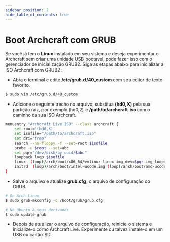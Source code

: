 ```yaml
---
sidebar_position: 2
hide_table_of_contents: true
---
```


# Boot Archcraft com GRUB

Se você já tem o **Linux** instalado em seu sistema e deseja experimentar o Archcraft sem criar uma unidade USB bootavel, pode fazer isso com o gerenciador de inicialização GRUB2.
Siga as etapas abaixo para inicializar a ISO Archcraft com GRUB2 :

- Abra o terminal e edite **/etc/grub.d/40_custom** com seu editor de texto favorito.

```bash
$ sudo vim /etc/grub.d/40_custom
```

- Adicione o seguinte trecho no arquivo, substitua **(hd0,X)** pela sua partição raiz, por exemplo (hd0,2) e **/path/to/archcraft.iso** com o caminho da sua ISO Archcraft.

```bash
menuentry "Archcraft Live ISO" --class archcraft {
    set root='(hd0,X)'
    set isofile="/path/to/archcraft.iso"
    set dri="free"
    search --no-floppy -f --set=root $isofile
    probe -u $root --set=abc
    set pqr="/dev/disk/by-uuid/$abc"
    loopback loop $isofile
    linux  (loop)/arch/boot/x86_64/vmlinuz-linux img_dev=$pqr img_loop=$isofile driver=$dri quiet splash vt.global_cursor_default=0 loglevel=2 rd.systemd.show_status=false rd.udev.log-priority=3 sysrq_always_enabled=1 cow_spacesize=2G
    initrd  (loop)/arch/boot/intel-ucode.img (loop)/arch/boot/amd-ucode.img (loop)/arch/boot/x86_64/initramfs-linux.img
}
```

- Salve o arquivo e atualize **grub.cfg**, o arquivo de configuração do GRUB.

```bash
# On Arch Linux
$ sudo grub-mkconfig -o /boot/grub/grub.cfg

# No Ubuntu & seus derivados
$ sudo update-grub
```

- Depois de atualizar o arquivo de configuração, reinicie o sistema e inicialize-o como Archcraft Live. Experimente ou talvez instale-o em um USB ou cartão SD
